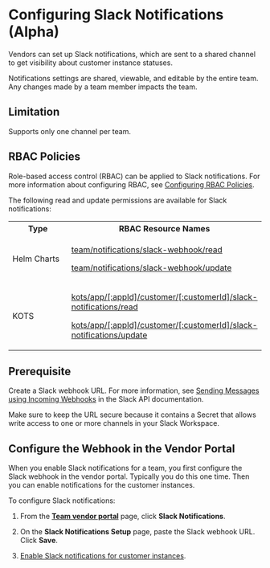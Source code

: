 

# Configuring Slack Notifications (Alpha)

Vendors can set up Slack notifications, which are sent to a shared channel to get visibility about customer instance statuses. 

<NotificationsAbout/>

Notifications settings are shared, viewable, and editable by the entire team. Any changes made by a team member impacts the team.

## Limitation

Supports only one channel per team.

## RBAC Policies

Role-based access control (RBAC) can be applied to Slack notifications. For more information about configuring RBAC, see [Configuring RBAC Policies](team-management-rbac-configuring).

The following read and update permissions are available for Slack notifications:

<table>
    <tr>
      <th width="30%">Type</th>
      <th width="70%">RBAC Resource Names</th>
    </tr>
    <tr>
      <td>Helm Charts</td>
      <td><p><a href="team-management-rbac-resource-names#teamnotificationsslackwebhookread">team/notifications/slack-webhook/read</a></p><p><a href="team-management-rbac-resource-names#teamnotificationsslackwebhookupdate">team/notifications/slack-webhook/update</a></p></td>
    </tr>
    <tr>
      <td>KOTS</td>
      <td><p><a href="team-management-rbac-resource-names#kotsappappidcustomercustomeridslacknotificationsread">kots/app/[:appId]/customer/[:customerId]/slack-notifications/read</a></p><p><a href="team-management-rbac-resource-names#kotsappappidcustomercustomeridslacknotificationsread">kots/app/[:appId]/customer/[:customerId]/slack-notifications/update</a></p></td>
    </tr>
  </table>

## Prerequisite

Create a Slack webhook URL. For more information, see [Sending Messages using Incoming Webhooks](https://api.slack.com/messaging/webhooks) in the Slack API documentation.

Make sure to keep the URL secure because it contains a Secret that allows write access to one or more channels in your Slack Workspace.

## Configure the Webhook in the Vendor Portal

When you enable Slack notifications for a team, you first configure the Slack webhook in the vendor portal. Typically you do this one time. Then you can enable notifications for the customer instances.

To configure Slack notifications:

1. From the **[Team vendor portal](https://vendor.replicated.com/team/members)** page, click **Slack Notifications**.

1. On the **Slack Notifications Setup** page, paste the Slack webhook URL. Click **Save**.

1. [Enable Slack notifications for customer instances](instance-notifications-config#configure-slack-notifications).
